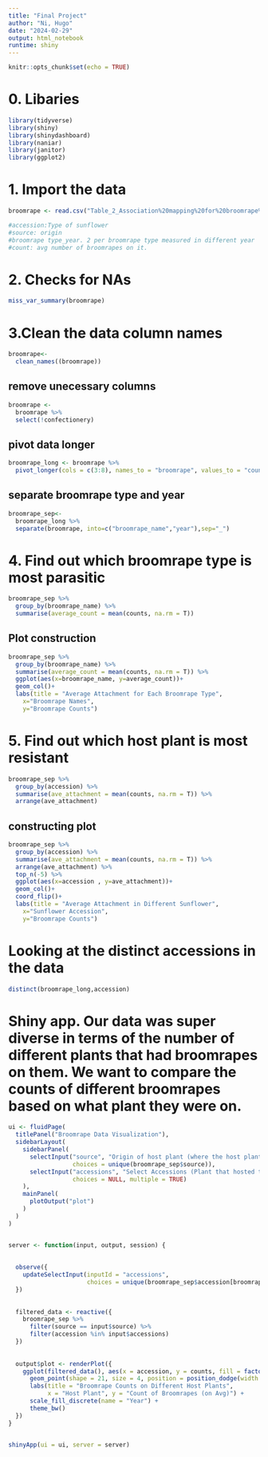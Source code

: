 ```yaml
---
title: "Final Project"
author: "Ni, Hugo"
date: "2024-02-29"
output: html_notebook
runtime: shiny
---
```


```r
knitr::opts_chunk$set(echo = TRUE)
```

# 0. Libaries
```r
library(tidyverse)
library(shiny)
library(shinydashboard)
library(naniar)
library(janitor)
library(ggplot2)
```

# 1. Import the data
```r
broomrape <- read.csv("Table_2_Association%20mapping%20for%20broomrape%20resistance%20in%20sunflower.csv")
```

```r
#accession:Type of sunflower
#source: origin
#broomrape type_year. 2 per broomrape type measured in different year
#count: avg number of broomrapes on it.
```
# 2. Checks for NAs
```r
miss_var_summary(broomrape)
```

# 3.Clean the data column names
```r
broomrape<-
  clean_names((broomrape))
```

## remove unecessary columns
```r
broomrape <-
  broomrape %>%
  select(!confectionery)
```

## pivot data longer
```r
broomrape_long <- broomrape %>%
  pivot_longer(cols = c(3:8), names_to = "broomrape", values_to = "counts")
```

## separate broomrape type and year
```r
broomrape_sep<-
  broomrape_long %>%
  separate(broomrape, into=c("broomrape_name","year"),sep="_")
```

# 4. Find out which broomrape type is most parasitic
```r
broomrape_sep %>%
  group_by(broomrape_name) %>%
  summarise(average_count = mean(counts, na.rm = T))
```
## Plot construction
```r
broomrape_sep %>%
  group_by(broomrape_name) %>%
  summarise(average_count = mean(counts, na.rm = T)) %>%
  ggplot(aes(x=broomrape_name, y=average_count))+
  geom_col()+
  labs(title = "Average Attachment for Each Broomrape Type",
    x="Broomrape Names",
    y="Broomrape Counts")
```

# 5. Find out which host plant is most resistant
```r
broomrape_sep %>%
  group_by(accession) %>%
  summarise(ave_attachment = mean(counts, na.rm = T)) %>%
  arrange(ave_attachment)
```
## constructing plot
```r
broomrape_sep %>%
  group_by(accession) %>%
  summarise(ave_attachment = mean(counts, na.rm = T)) %>%
  arrange(ave_attachment) %>%
  top_n(-5) %>%
  ggplot(aes(x=accession , y=ave_attachment))+
  geom_col()+
  coord_flip()+
  labs(title = "Average Attachment in Different Sunflower",
    x="Sunflower Accession",
    y="Broomrape Counts")
```
# Looking at the distinct accessions in the data
```r
distinct(broomrape_long,accession)
```
# Shiny app. Our data was super diverse in terms of the number of different plants that had broomrapes on them. We want to compare the counts of different broomrapes based on what plant they were on.
```r
ui <- fluidPage(
  titlePanel("Broomrape Data Visualization"),
  sidebarLayout(
    sidebarPanel(
      selectInput("source", "Origin of host plant (where the host plant was collected from):",
                  choices = unique(broomrape_sep$source)),
      selectInput("accessions", "Select Accessions (Plant that hosted the broomrape):",
                  choices = NULL, multiple = TRUE)
    ),
    mainPanel(
      plotOutput("plot")
    )
  )
)


server <- function(input, output, session) {
  
  
  observe({
    updateSelectInput(inputId = "accessions",
                      choices = unique(broomrape_sep$accession[broomrape_sep$source == input$source]))
  })
  
 
  filtered_data <- reactive({
    broomrape_sep %>%
      filter(source == input$source) %>%
      filter(accession %in% input$accessions)
  })
  
  
  output$plot <- renderPlot({
    ggplot(filtered_data(), aes(x = accession, y = counts, fill = factor(year))) +
      geom_point(shape = 21, size = 4, position = position_dodge(width = 0.5)) +
      labs(title = "Broomrape Counts on Different Host Plants",
           x = "Host Plant", y = "Count of Broomrapes (on Avg)") +
      scale_fill_discrete(name = "Year") +  
      theme_bw() 
  })
}


shinyApp(ui = ui, server = server)
```




